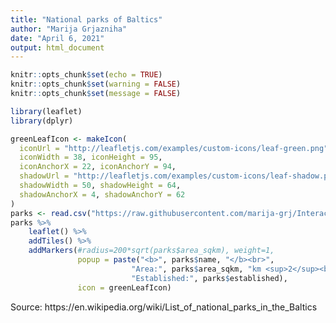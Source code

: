 ```yaml
---
title: "National parks of Baltics"
author: "Marija Grjazniha"
date: "April 6, 2021"
output: html_document
---
```


```r
knitr::opts_chunk$set(echo = TRUE)
knitr::opts_chunk$set(warning = FALSE)
knitr::opts_chunk$set(message = FALSE)
```


```r
library(leaflet)
library(dplyr)

greenLeafIcon <- makeIcon(
  iconUrl = "http://leafletjs.com/examples/custom-icons/leaf-green.png",
  iconWidth = 38, iconHeight = 95,
  iconAnchorX = 22, iconAnchorY = 94,
  shadowUrl = "http://leafletjs.com/examples/custom-icons/leaf-shadow.png",
  shadowWidth = 50, shadowHeight = 64,
  shadowAnchorX = 4, shadowAnchorY = 62
)
parks <- read.csv("https://raw.githubusercontent.com/marija-grj/Interactive-Map/main/baltic_national_parks.csv")
parks %>% 
    leaflet() %>% 
    addTiles() %>% 
    addMarkers(#radius=200*sqrt(parks$area_sqkm), weight=1,
               popup = paste("<b>", parks$name, "</b><br>",
                           "Area:", parks$area_sqkm, "km <sup>2</sup><br>",
                           "Established:", parks$established),
               icon = greenLeafIcon)
```

Source: https://en.wikipedia.org/wiki/List_of_national_parks_in_the_Baltics 